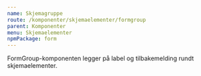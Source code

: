 ```yaml
---
name: Skjemagruppe
route: /komponenter/skjemaelementer/formgroup
parent: Komponenter
menu: Skjemaelementer
npmPackage: form
---
```



<PageHeader>
  FormGroup-komponenten legger på label og tilbakemelding rundt skjemaelementer.
</PageHeader>

<Playground>
  <FormGroup label="Togdestinasjon" feedback="Gratulerer" variant="success">
    <TextField placeholder="Oslo" />
  </FormGroup>
  <FormGroup
    label="Togdestinasjon"
    feedback="Oisann, noe galt skjedde her"
    variant="error"
  >
    <TextField placeholder="Gjøvik" />
  </FormGroup>
  <FormGroup label="Togdestinasjon" feedback="Pass på her" variant="warning">
    <TextField placeholder="Advarsel" />
  </FormGroup>
  <FormGroup
    label="Togdestinasjon"
    feedback="Denne informasjonen hjelper deg"
    variant="info"
  >
    <TextField placeholder="Informasjon" />
  </FormGroup>
</Playground>

<Props of={FormGroup} />
